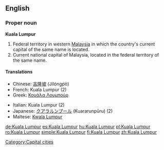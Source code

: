 {{wikipedia}}
==English==

===Proper noun===
'''Kuala Lumpur'''

# Federal territory in western [[Malaysia]] in which the country's current capital of the same name is located.
# Current national capital of Malaysia, located in the federal territory of the same name.

====Translations====
{{trans-top|capital of Malaysia}}
*Chinese: [[吉隆坡]] (Jílóngpō)
*French: Kuala Lumpur (2)
*Greek: [[Κουάλα Λουμπούρ]]
{{trans-mid}}
*Italian: Kuala Lumpur {{f}} (2)
*Japanese: [[クアラルンプール]] (Kuararunpūru) (2)
*Maltese: [[Kwala Lumpur]]
{{trans-bottom}}

[[Category:Capital cities]]

[[de:Kuala Lumpur]]
[[es:Kuala Lumpur]]
[[hu:Kuala Lumpur]]
[[pl:Kuala Lumpur]]
[[ro:Kuala Lumpur]]
[[simple:Kuala Lumpur]]
[[fi:Kuala Lumpur]]
[[zh:Kuala Lumpur]]